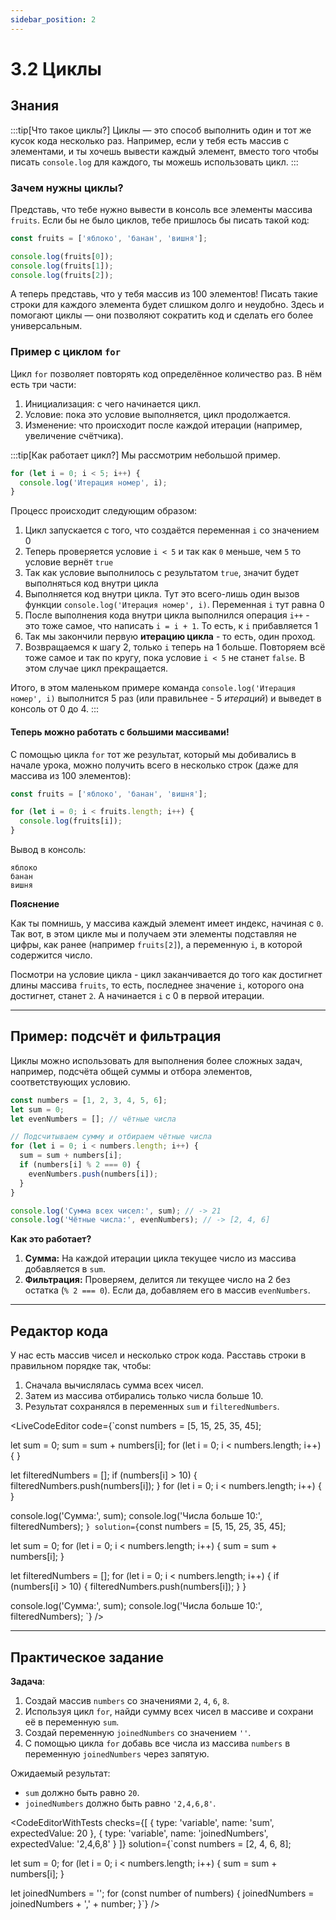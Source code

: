 ```yaml
---
sidebar_position: 2
---
```



# 3.2 Циклы

## Знания

:::tip[Что такое циклы?]
Циклы — это способ выполнить один и тот же кусок кода несколько раз. Например, если у тебя есть массив с элементами, и ты хочешь вывести каждый элемент, вместо того чтобы писать `console.log` для каждого, ты можешь использовать цикл.
:::

### **Зачем нужны циклы?**

Представь, что тебе нужно вывести в консоль все элементы массива `fruits`. Если бы не было циклов, тебе пришлось бы писать такой код:

```javascript
const fruits = ['яблоко', 'банан', 'вишня'];

console.log(fruits[0]);
console.log(fruits[1]);
console.log(fruits[2]);
```

А теперь представь, что у тебя массив из 100 элементов! Писать такие строки для каждого элемента будет слишком долго и неудобно. Здесь и помогают циклы — они позволяют сократить код и сделать его более универсальным.

### **Пример с циклом `for`**

Цикл `for` позволяет повторять код определённое количество раз. В нём есть три части:
1. Инициализация: с чего начинается цикл.
2. Условие: пока это условие выполняется, цикл продолжается.
3. Изменение: что происходит после каждой итерации (например, увеличение счётчика).

:::tip[Как работает цикл?]
Мы рассмотрим небольшой пример.

```javascript
for (let i = 0; i < 5; i++) {
  console.log('Итерация номер', i);
}
```

Процесс происходит следующим образом:

1. Цикл запускается с того, что создаётся переменная `i` со значением 0
2. Теперь проверяется условие `i < 5` и так как `0` меньше, чем `5` то условие вернёт `true`
3. Так как условие выполнилось с результатом `true`, значит будет выполняться код внутри цикла
4. Выполняется код внутри цикла. Тут это всего-лишь один вызов функции `console.log('Итерация номер', i)`. Переменная `i` тут равна 0
5. После выполнения кода внутри цикла выполнился операция `i++` - это тоже самое, что написать `i = i + 1`. То есть, к `i` прибавляется 1
6. Так мы закончили первую __итерацию цикла__ - то есть, один проход.
7. Возвращаемся к шагу 2, только `i` теперь на 1 больше. Повторяем всё тоже самое и так по кругу, пока условие `i < 5` не станет `false`. В этом случае цикл прекращается.

Итого, в этом маленьком примере команда `console.log('Итерация номер', i)` выполнится 5 раз (или правильнее - 5 _итераций_) и выведет в консоль от 0 до 4.
:::

#### Теперь можно работать с большими массивами!

С помощью цикла `for` тот же результат, который мы добивались в начале урока, можно получить всего в несколько строк (даже для массива из 100 элементов):

```javascript
const fruits = ['яблоко', 'банан', 'вишня'];

for (let i = 0; i < fruits.length; i++) {
  console.log(fruits[i]);
}
```

Вывод в консоль:
```
яблоко
банан
вишня
```

__Пояснение__

Как ты помнишь, у массива каждый элемент имеет индекс, начиная с `0`. Так вот, в этом цикле мы и получаем эти элементы подставляя не цифры, как ранее (например `fruits[2]`), а переменную `i`, в которой содержится число.

Посмотри на условие цикла - цикл заканчивается до того как достигнет длины массива `fruits`, то есть, последнее значение `i`, которого она достигнет, станет `2`. А начинается `i` с 0 в первой итерации.

---

## Пример: подсчёт и фильтрация

Циклы можно использовать для выполнения более сложных задач, например, подсчёта общей суммы и отбора элементов, соответствующих условию.

```javascript
const numbers = [1, 2, 3, 4, 5, 6];
let sum = 0;
let evenNumbers = []; // чётные числа

// Подсчитываем сумму и отбираем чётные числа
for (let i = 0; i < numbers.length; i++) {
  sum = sum + numbers[i];
  if (numbers[i] % 2 === 0) {
    evenNumbers.push(numbers[i]);
  }
}

console.log('Сумма всех чисел:', sum); // -> 21
console.log('Чётные числа:', evenNumbers); // -> [2, 4, 6]
```

__Как это работает?__
1. **Сумма:** На каждой итерации цикла текущее число из массива добавляется в `sum`.
2. **Фильтрация:** Проверяем, делится ли текущее число на 2 без остатка (`% 2 === 0`). Если да, добавляем его в массив `evenNumbers`.

---

## Редактор кода

У нас есть массив чисел и несколько строк кода. Расставь строки в правильном порядке так, чтобы:

1. Сначала вычислялась сумма всех чисел.
2. Затем из массива отбирались только числа больше 10.
3. Результат сохранялся в переменных `sum` и `filteredNumbers`.

<LiveCodeEditor
    code={`const numbers = [5, 15, 25, 35, 45];

let sum = 0;
sum = sum + numbers[i];
for (let i = 0; i < numbers.length; i++) {
}

let filteredNumbers = [];
if (numbers[i] > 10) {
  filteredNumbers.push(numbers[i]);
}
for (let i = 0; i < numbers.length; i++) {
}

console.log('Сумма:', sum);
console.log('Числа больше 10:', filteredNumbers);
`}
    solution={`const numbers = [5, 15, 25, 35, 45];

let sum = 0;
for (let i = 0; i < numbers.length; i++) {
    sum = sum + numbers[i];
}

let filteredNumbers = [];
for (let i = 0; i < numbers.length; i++) {
    if (numbers[i] > 10) {
        filteredNumbers.push(numbers[i]);
    }
}

console.log('Сумма:', sum);
console.log('Числа больше 10:', filteredNumbers);
`}
/>

---

## Практическое задание

__Задача__:

1. Создай массив `numbers` со значениями `2`, `4`, `6`, `8`.
2. Используя цикл `for`, найди сумму всех чисел в массиве и сохрани её в переменную `sum`.
3. Создай переменную `joinedNumbers` со значением `''`.
3. С помощью цикла `for` добавь все числа из массива `numbers` в переменную `joinedNumbers` через запятую.

Ожидаемый результат:
- `sum` должно быть равно `20`.
- `joinedNumbers` должно быть равно `'2,4,6,8'`.

<CodeEditorWithTests
    checks={[
        { type: 'variable', name: 'sum', expectedValue: 20 },
        { type: 'variable', name: 'joinedNumbers', expectedValue: '2,4,6,8' }
    ]}
    solution={`const numbers = [2, 4, 6, 8];

let sum = 0;
for (let i = 0; i < numbers.length; i++) {
    sum = sum + numbers[i];
}

let joinedNumbers = '';
for (const number of numbers) {
    joinedNumbers = joinedNumbers + ',' + number;
}`}
/>
